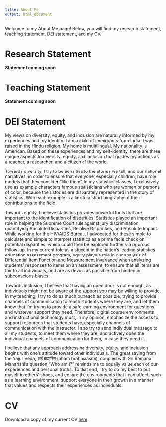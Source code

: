 ```yaml
---
title: About Me
output: html_document
---
```


Welcome to my About Me page! Below, you will find my research statement, teaching statement, DEI statement, and my CV. 

# Research Statement

**Statement coming soon**

# Teaching Statement

**Statement coming soon**

# DEI Statement

My views on diversity, equity, and inclusion are naturally informed by my experiences and my identity. I am a child of immigrants from India. I was raised in the Hindu religion. My home is multilingual. My nationality is American. Based on these experiences and my self-identity, there are three unique aspects to diversity, equity, and inclusion that guides my actions as a teacher, a researcher, and a citizen of the world.

Towards diversity, I try to be sensitive to the stories we tell, and our national narratives, in order to ensure that everyone, especially children, have role models that they consider “like them”. In my statistics classes, I exclusively use as example characters famous statisticians who are women or persons of color, because their stories are disparately represented in the story of statistics. With each example is a link to a short biography of their contributions to the field.

Towards equity, I believe statistics provides powerful tools that are important to the identification of disparities. Statistics played an important role in helping the Supreme Court rule against jury discrimination, quantifying Absolute Disparities, Relative Disparities, and Absolute Impact. While working for the HIV/AIDS Bureau, I advocated for these simple to calculate and simple to interpret statistics as a prima facie check on potential disparities, which could then be explored further via rigorous follow-up. In my current role as a student in the nation's leading statistics education assessment program, equity plays a role in our analysis of Differential Item Function and Measurement Invariance when analyzing students’ responses to items on an assessment, to ensure that all items are fair to all individuals, and are as devoid as possible from hidden or subconscious biases.

Towards inclusion, I believe that having an open door is not enough, as individuals might not be aware of the support you may be willing to provide. In my teaching, I try to do as much outreach as possible, trying to provide channels of communication to reach students where they are, and let them know that I’m trying to provide a safe learning environment for questions and whatever support they need. Therefore, digital course environments and instructional technology must, in my opinion, emphasize the access to support resources that students have, especially channels of communication with the instructor. I also try to send individual message to all my students, to meet them where they are, and actively open the individual channels of communication for them, in case they need it.

I believe that any approach addressing diversity, equity, and inclusion begins with one’s attitude toward other individuals. The great saying from the Yajur Veda, अहं ब्रह्मास्मि (aham brahmaasmi), coupled with Sri Ramana Maharishi’s question “Who am I?” reminds me to equally value each of our experiences and personal truths. To that end, I try to do my best to put myself in others’ shoes, and ensure the environments that I can affect, such as a learning environment, support everyone in their growth in a manner that values and respects their experiences as individuals. 

# CV

Download a copy of my current CV [here](https://github.com/RaoVNV/RaoVNV.github.io/blob/main/RaoVNV_CV.pdf).